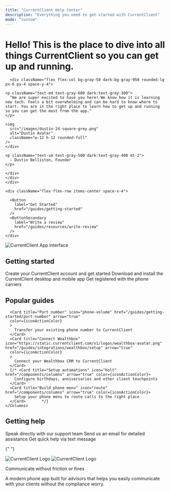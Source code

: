 ```yaml
---
title: "CurrentClient Help Center"
description: "Everything you need to get started with CurrentClient"
mode: "custom"
---
```



<div className="bg-gray-50 dark:bg-gray-950 border-t border-gray-200 dark:border-gray-800 py-12 relative">

<div className="max-w-6xl px-6 md:px-12 mx-auto relative">
  
  <div className="relative z-10 bg-white dark:bg-gray-950 ring-1 rounded-2xl ring-gray-200 dark:ring-gray-800 px-12 pt-12">

<div className="flex flex-col lg:flex-row  justify-between pb-12 px-4">
  <div className="lg:w-1/2 lg:pr-12 mb-8 lg:mb-0">
    <div className="flex flex-col mb-6 space-y-6">
      <h1 className="text-2xl text-gray-900 dark:text-white font-medium">
        Hello! This is the place to dive into all things <b>CurrentClient</b> so you can get up and running.
      </h1>
          
      
      <div className="flex flex-col bg-gray-50 dark:bg-gray-950 rounded-lg px-6 py-4 space-y-4">

    <p className="text-md text-gray-600 dark:text-gray-300">
      "We are super excited to have you here! We know how it is learning new tech. Feels a bit overwhelming and can be hard to know where to start. You are in the right place to learn how to get up and running so you can get the most from the app."
    </p>

<div className="flex flex-row items-center space-x-4">
<div className="flex ring-2 ring-gray-200 dark:ring-gray-800 rounded-full">

    <img
      src="/images/dustin-24-square-grey.png"
      alt="Dustin Avatar"
      className="w-12 h-12 rounded-full"
    />
    </div>

    <p className="text-sm text-gray-500 dark:text-gray-400 mt-2">
      — Dustin Belliston, Founder
    </p>

    </div>
    </div>
    </div>

    <div className="flex flex-row items-center space-x-4">

      <Button
        label="Get Started"
        href="/guides/getting-started"
      />
      <ButtonSecondary
        label="Write a review"
        href="/guides/resources/write-review"
      />
    </div>

  </div>
  <div className="lg:w-2/5">
    <img
      src="/images/apppair.png"
      alt="CurrentClient App Interface"
      className="w-2/3 h-auto rounded-lg mx-auto"
    />
  </div>
</div>

<div className="px-4 pt-8 pb-16 space-y-12 rounded-lg">
  <div>
    <h2 className="text-2xl text-gray-900 dark:text-white font-normal mb-6">Getting started</h2>
    <Columns cols={3}>
      <Card title="Signup" icon="user-plus" href="/guides/getting-started/signup" arrow="true" 
      color={iconActionColor}
      >
        Create your CurrentClient account and get started
      </Card>
      <Card title="Install apps" icon="download" href="/guides/getting-started/install-apps" arrow="true" color={iconActionColor}>
        Download and install the CurrentClient desktop and mobile app
      </Card>
      <Card title="Register firm" icon="building"  href="/guides/getting-started/register-firm" arrow="true" color={iconActionColor}>
        Get registered with the phone carriers
      </Card>
    </Columns>
  </div>

  <div>
    <h2 className="text-2xl text-gray-900 dark:text-white font-normal mb-6">Popular guides</h2>
    <Columns cols={3}>

      <Card title="Port number" icon="phone-volume" href="/guides/getting-started/port-number" arrow="true"
      color={iconActionColor}
      >
        Transfer your existing phone number to CurrentClient
      </Card>
      <Card title="Connect Wealthbox" icon="https://static.currentclient.com/v1/logos/wealthbox-avatar.png" href="/guides/integrations/wealthbox/setup" arrow="true"
      color={iconActionColor}
      >
        Connect your Wealthbox CRM to CurrentClient
      </Card>
      {/* <Card title="Setup automations" icon="bolt" href="/components/columns" arrow="true" color={iconActionColor}>
        Configure birthdays, anniversaries and other client touchpoints
      </Card>
      <Card title="Build phone menu" icon="route" href="/components/columns" arrow="true" color={iconActionColor}>
        Setup your phone menu to route calls to the right place
      </Card>       */}
    </Columns>

  </div>

  <div>
    <h2 className="text-2xl text-gray-900 dark:text-white font-normal mb-6">Getting help</h2>
    <Columns cols={3}>
      <Card title="Call us" icon="phone" href="/guides/resources/support" arrow="true" color={iconActionColor}>
        Speak directly with our support team
      </Card>
      <Card title="Email us" icon="envelope" href="/guides/resources/support" arrow="true" color={iconActionColor}>
        Send us an email for detailed assistance
      </Card>
      <Card title="Text us" icon="comments" href="/guides/resources/support" arrow="true" color={iconActionColor}>
        Get quick help via text message
      </Card>
    </Columns>
  </div>
</div>
    
  </div>

{" "}

<div className="py-12">
  <div className="flex items-center mb-4">
    <img
      src="/logo/cc-full-black.png"
      alt="CurrentClient Logo"
      className="h-8 w-auto dark:hidden"
    />
    <img
      src="/logo/cc-full-white.png"
      alt="CurrentClient Logo"
      className="h-8 w-auto hidden dark:block"
    />
  </div>
  <p className="pl-2 text-sm font-semibold text-gray-600 dark:text-gray-300">
    Communicate without friction or fines
  </p>
  <p className="pl-2 text-sm text-gray-400 max-w-md dark:text-gray-300">
    A modern phone app built for advisors that helps you easily communicate with
    your clients without the compliance worry.
  </p>
</div>

</div>

</div>
